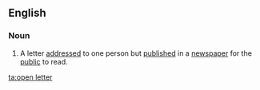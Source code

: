 ==English==

===Noun===
{{en-noun|sg=[[open]] [[letter]]}}

# A letter [[address]]ed to one person but [[published]] in a [[newspaper]] for the [[public]] to read.

[[ta:open letter]]